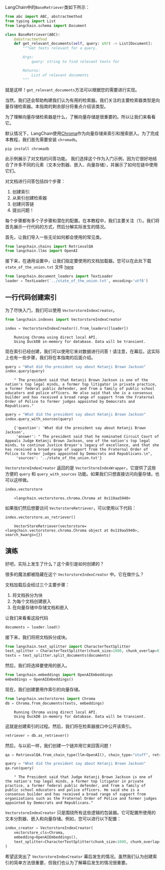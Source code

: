 LangChain中的`BaseRetriever`类如下所示：

```python
from abc import ABC, abstractmethod
from typing import List
from langchain.schema import Document

class BaseRetriever(ABC):
    @abstractmethod
    def get_relevant_documents(self, query: str) -> List[Document]:
        """Get texts relevant for a query.

        Args:
            query: string to find relevant texts for

        Returns:
            List of relevant documents
        """
```

就是这样！`get_relevant_documents`方法可以根据您的需要进行实现。

当然，我们还会帮助构建我们认为有用的检索器。我们关注的主要检索器类型是向量存储检索器。本指南的剩余部分将重点介绍该类型。

为了理解向量存储检索器是什么，了解向量存储是很重要的。所以让我们来看看它。

默认情况下，LangChain使用[Chroma](../../ecosystem/chroma.md)作为向量存储来索引和搜索嵌入。为了完成本教程，我们首先需要安装 `chromadb`。

```
pip install chromadb
```

此示例展示了对文档的问答功能。
我们选择这个作为入门示例，因为它很好地结合了许多不同的元素（文本分割器、嵌入、向量存储），并展示了如何在链中使用它们。

对文档进行问答包括四个步骤：

1. 创建索引
2. 从索引创建检索器
3. 创建问答链
4. 提出问题！

每个步骤都有多个子步骤和潜在的配置。在本教程中，我们主要关注（1）。我们将首先展示一行代码的方式，然后分解实际发生的情况。

首先，让我们导入一些无论如何都会使用的常见类。


```python
from langchain.chains import RetrievalQA
from langchain.llms import OpenAI
```

接下来，在通用设置中，让我们指定要使用的文档加载器。您可以在此处下载 `state_of_the_union.txt` 文件 [here](https://github.com/hwchase17/langchain/blob/master/docs/modules/state_of_the_union.txt)


```python
from langchain.document_loaders import TextLoader
loader = TextLoader('../state_of_the_union.txt', encoding='utf8')
```

## 一行代码创建索引

为了尽快入门，我们可以使用 `VectorstoreIndexCreator`。


```python
from langchain.indexes import VectorstoreIndexCreator
```


```python
index = VectorstoreIndexCreator().from_loaders([loader])
```

<CodeOutputBlock lang="python">

```
    Running Chroma using direct local API.
    Using DuckDB in-memory for database. Data will be transient.
```

</CodeOutputBlock>

现在索引已经创建，我们可以使用它来对数据进行问答！请注意，在幕后，这实际上也有一些步骤，我们将在本指南的后面介绍。


```python
query = "What did the president say about Ketanji Brown Jackson"
index.query(query)
```

<CodeOutputBlock lang="python">

```
    " The president said that Ketanji Brown Jackson is one of the nation's top legal minds, a former top litigator in private practice, a former federal public defender, and from a family of public school educators and police officers. He also said that she is a consensus builder and has received a broad range of support from the Fraternal Order of Police to former judges appointed by Democrats and Republicans."
```

</CodeOutputBlock>


```python
query = "What did the president say about Ketanji Brown Jackson"
index.query_with_sources(query)
```

<CodeOutputBlock lang="python">

```
    {'question': 'What did the president say about Ketanji Brown Jackson',
     'answer': " The president said that he nominated Circuit Court of Appeals Judge Ketanji Brown Jackson, one of the nation's top legal minds, to continue Justice Breyer's legacy of excellence, and that she has received a broad range of support from the Fraternal Order of Police to former judges appointed by Democrats and Republicans.\n",
     'sources': '../state_of_the_union.txt'}
```

</CodeOutputBlock>

`VectorstoreIndexCreator` 返回的是 `VectorStoreIndexWrapper`，它提供了这些方便的 `query` 和 `query_with_sources` 功能。如果我们只想直接访问向量存储，也可以这样做。


```python
index.vectorstore
```

<CodeOutputBlock lang="python">

```
    <langchain.vectorstores.chroma.Chroma at 0x119aa5940>
```

</CodeOutputBlock>

如果我们然后想要访问 `VectorstoreRetriever`，可以使用以下代码：


```python
index.vectorstore.as_retriever()
```

<CodeOutputBlock lang="python">

```
    VectorStoreRetriever(vectorstore=<langchain.vectorstores.chroma.Chroma object at 0x119aa5940>, search_kwargs={})
```

</CodeOutputBlock>

## 演练

好吧，实际上发生了什么？这个索引是如何创建的？

很多的魔法都被隐藏在这个 `VectorstoreIndexCreator` 中。它在做什么？

文档加载后会经过三个主要步骤：

1. 将文档拆分为块
2. 为每个文档创建嵌入
3. 在向量存储中存储文档和嵌入

让我们来看看这段代码


```python
documents = loader.load()
```

接下来，我们将把文档拆分成块。


```python
from langchain.text_splitter import CharacterTextSplitter
text_splitter = CharacterTextSplitter(chunk_size=1000, chunk_overlap=0)
texts = text_splitter.split_documents(documents)
```

然后，我们将选择要使用的嵌入。


```python
from langchain.embeddings import OpenAIEmbeddings
embeddings = OpenAIEmbeddings()
```

现在，我们创建要用作索引的向量存储。


```python
from langchain.vectorstores import Chroma
db = Chroma.from_documents(texts, embeddings)
```

<CodeOutputBlock lang="python">

```
    Running Chroma using direct local API.
    Using DuckDB in-memory for database. Data will be transient.
```

</CodeOutputBlock>

这就是创建索引的过程。然后，我们将在检索器接口中公开该索引。


```python
retriever = db.as_retriever()
```

然后，与以前一样，我们创建一个链并用它来回答问题！


```python
qa = RetrievalQA.from_chain_type(llm=OpenAI(), chain_type="stuff", retriever=retriever)
```


```python
query = "What did the president say about Ketanji Brown Jackson"
qa.run(query)
```

<CodeOutputBlock lang="python">

```
    " The President said that Judge Ketanji Brown Jackson is one of the nation's top legal minds, a former top litigator in private practice, a former federal public defender, and from a family of public school educators and police officers. He said she is a consensus builder and has received a broad range of support from organizations such as the Fraternal Order of Police and former judges appointed by Democrats and Republicans."
```

</CodeOutputBlock>

`VectorstoreIndexCreator` 只是围绕所有这些逻辑的包装器。它可配置所使用的文本分割器、嵌入和向量存储。例如，您可以进行以下配置：


```python
index_creator = VectorstoreIndexCreator(
    vectorstore_cls=Chroma,
    embedding=OpenAIEmbeddings(),
    text_splitter=CharacterTextSplitter(chunk_size=1000, chunk_overlap=0)
)
```

希望这突出了 `VectorstoreIndexCreator` 幕后发生的情况。虽然我们认为创建索引的简单方法很重要，但我们也认为了解幕后发生的情况很重要。
